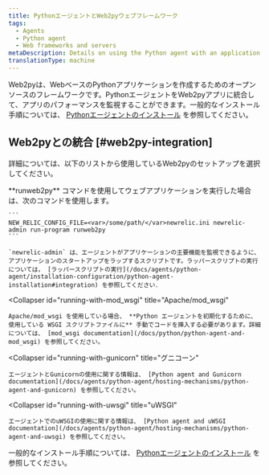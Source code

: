```yaml
---
title: PythonエージェントとWeb2pyウェブフレームワーク
tags:
  - Agents
  - Python agent
  - Web frameworks and servers
metaDescription: Details on using the Python agent with an application that uses the Web2py web framework.
translationType: machine
---
```


Web2pyは、WebベースのPythonアプリケーションを作成するためのオープンソースのフレームワークです。PythonエージェントをWeb2pyアプリに統合して、アプリのパフォーマンスを監視することができます。一般的なインストール手順については、 [Pythonエージェントのインストール](/docs/agents/python-agent/installation-configuration/python-agent-installation) を参照してください。

## Web2pyとの統合 [#web2py-integration]

詳細については、以下のリストから使用しているWeb2pyのセットアップを選択してください。

<CollapserGroup>
  <Collapser
    id="running-with-runweb2py"
    title="Runweb2pyコマンド"
  >
    **runweb2py** コマンドを使用してウェブアプリケーションを実行した場合は、次のコマンドを使用します。

    ```
    NEW_RELIC_CONFIG_FILE=<var>/some/path/</var>newrelic.ini newrelic-admin run-program runweb2py
    ```

    `newrelic-admin` は、エージェントがアプリケーションの主要機能を監視できるように、アプリケーションのスタートアップをラップするスクリプトです。ラッパースクリプトの実行については， [ラッパースクリプトの実行](/docs/agents/python-agent/installation-configuration/python-agent-installation#integration) を参照してください．
  </Collapser>

  <Collapser
    id="running-with-mod_wsgi"
    title="Apache/mod_wsgi"
  >
    Apache/mod_wsgi を使用している場合、 **Python エージェントを初期化するために、使用している WSGI スクリプトファイルに** 手動でコードを挿入する必要があります。詳細については、 [mod_wsgi documentation](/docs/python/python-agent-and-mod_wsgi) を参照してください。
  </Collapser>

  <Collapser
    id="running-with-gunicorn"
    title="グニコーン"
  >
    エージェントとGunicornの使用に関する情報は、 [Python agent and Gunicorn documentation](/docs/agents/python-agent/hosting-mechanisms/python-agent-and-gunicorn) を参照してください。
  </Collapser>

  <Collapser
    id="running-with-uwsgi"
    title="uWSGI"
  >
    エージェントでのuWSGIの使用に関する情報は、 [Python agent and uWSGI documentation](/docs/agents/python-agent/hosting-mechanisms/python-agent-and-uwsgi) を参照してください。
  </Collapser>
</CollapserGroup>

一般的なインストール手順については、 [Pythonエージェントのインストール](/docs/agents/python-agent/installation-configuration/python-agent-installation) を参照してください。
